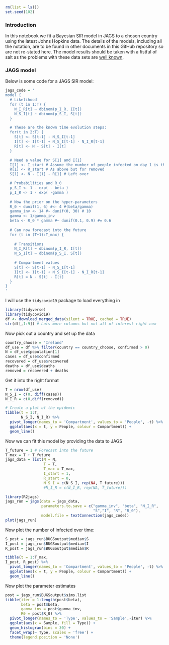 ```r
rm(list = ls())
set.seed(102)
```


### Introduction

In this notebook we fit a Bayesian SIR model in JAGS to a chosen country using the latest Johns Hopkins data. The details of the models, including all the notation, are to be found in other documents in this GitHub repository so are not re-stated here. The model results should be taken with a fistful of salt as the problems with these data sets are [well known](https://lmgtfy.com/?q=problems+with+Covid19+data). 

### JAGS model

Below is some code for a JAGS SIR model:

```r
jags_code = '
model {
  # Likelihood
  for (t in 1:T) {
    N_I_R[t] ~ dbinom(p_I_R, I[t])
    N_S_I[t] ~ dbinom(p_S_I, S[t])
  }

  # These are the known time evolution steps:
  for(t in 2:T) {
    S[t] <- S[t-1] - N_S_I[t-1]
    I[t] <- I[t-1] + N_S_I[t-1] - N_I_R[t-1]
    R[t] <- N - S[t] - I[t]
  }

  # Need a value for S[1] and I[1]
  I[1] <- I_start # Assume the number of people infected on day 1 is the same as those transitioning from E to I
  R[1] <- R_start # As above but for removed
  S[1] <- N - I[1] - R[1] # Left over

  # Probabilities and R_0  
  p_S_I <- 1 - exp( - beta )
  p_I_R <- 1 - exp( -gamma )
  
  # Now the prior on the hyper-parameters
  R_0 ~ dunif(1, 6) #<- 4 #(beta/gamma)
  gamma_inv <- 14 #~ dunif(0, 30) # 10
  gamma <- 1/gamma_inv
  beta <- R_0 * gamma #~ dunif(0.1, 0.9) #= 0.6
  
  # Can now forecast into the future
  for (t in (T+1):T_max) {
  
    # Transitions
    N_I_R[t] ~ dbinom(p_I_R, I[t])
    N_S_I[t] ~ dbinom(p_S_I, S[t])
    
    # Compartment values
    S[t] <- S[t-1] - N_S_I[t-1]
    I[t] <- I[t-1] + N_S_I[t-1] - N_I_R[t-1]
    R[t] = N - S[t] - I[t]
  }
}
'
```

I will use the `tidycovid19` package to load everything in

```r
library(tidyverse)
library(tidycovid19)
df <- download_merged_data(silent = TRUE, cached = TRUE)
str(df[,1:9]) # Lots more columns but not all of interest right now
```

Now pick out a country and set up the data

```r
country_choose = 'Ireland'
df_use = df %>% filter(country == country_choose, confirmed > 0)
N = df_use$population[1]
cases = df_use$confirmed
recovered = df_use$recovered
deaths = df_use$deaths
removed = recovered + deaths
```

Get it into the right format
```r
T = nrow(df_use)
N_S_I = c(0, diff(cases))
N_I_R = c(0,diff(removed))

# Create a plot of the epidemic
tibble(t = 1:T,
       N_S_I, N_I_R) %>%
  pivot_longer(names_to = 'Compartment', values_to = 'People', -t) %>%
  ggplot(aes(x = t, y = People, colour = Compartment)) +
  geom_line()

```


Now we can fit this model by providing the data to JAGS

```r
T_future = 1 # Forecast into the future
T_max = T + T_future 
jags_data = list(N = N,
                 T = T,
                 T_max = T_max, 
                 I_start = 1,
                 R_start = 0,
                 N_S_I = c(N_S_I, rep(NA, T_future)))
                 #N_I_R = c(N_I_R, rep(NA, T_future))) 

library(R2jags)
jags_run = jags(data = jags_data,
                parameters.to.save = c("gamma_inv", "beta", "N_I_R",
                                       "S","I", "R", "R_0"),
                model.file = textConnection(jags_code))
plot(jags_run)
```

Now plot the number of infected over time:

```r
S_post = jags_run$BUGSoutput$median$S
I_post = jags_run$BUGSoutput$median$I
R_post = jags_run$BUGSoutput$median$R

tibble(t = 1:T_max, 
I_post, R_post) %>%
  pivot_longer(names_to = 'Compartment', values_to = 'People', -t) %>%
  ggplot(aes(x = t, y = People, colour = Compartment)) +
  geom_line()

```

Now plot the parameter estimates 

```r
post = jags_run$BUGSoutput$sims.list
tibble(iter = 1:length(post$beta),
       beta = post$beta,
       gamma_inv = post$gamma_inv,
       R0 = post$R_0) %>%
  pivot_longer(names_to = 'Type', values_to = 'Sample',-iter) %>%
  ggplot(aes(x = Sample, fill = Type)) +
  geom_histogram(bins = 30) +
  facet_wrap(~ Type, scales = 'free') +
  theme(legend.position = 'None')
```
 
